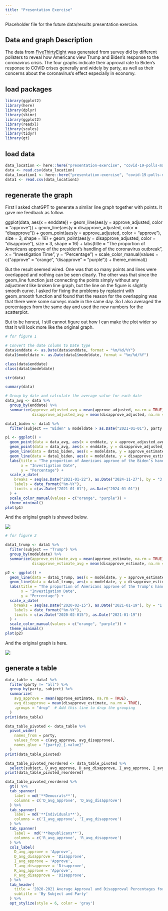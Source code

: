 ```yaml
---
title: "Presentation Exercise"
---
```


Placeholder file for the future data/results presentation exercise.

## Data and graph Description

The data from [FiveThirtyEight](https://projects.fivethirtyeight.com/coronavirus-polls/) was generated from survey did by different pollsters to reveal how Americans view Trump and Biden's response to the coronavirus crisis. The four graphs indicate their approval rate to Biden's response to COVID crises generally and widely by party, as well as their concerns about the coronavirus’s effect especially in economy.

## load packages

```r
library(ggplot2)
library(here)
library(dplyr)
library(skimr)
library(ggplot2)
library(readxl)
library(scales)
library(tidyr)
library(gt)
```

## load data

```r
data_location <- here::here("presentation-exercise", "covid-19-polls-master", "covid_approval_polls_adjusted.csv")
data <- read.csv(data_location) 
data_location1 <- here::here("presentation-exercise", "covid-19-polls-master", "covid_approval_toplines.csv")
data1 <- read.csv(data_location1)
```

## regenerate the graph

First I asked chatGPT to generate a similar line graph together with points. It gave me feedback as follow.

ggplot(data, aes(x = enddate)) + geom_line(aes(y = approve_adjusted, color = "approve")) + geom_line(aes(y = disapprove_adjusted, color = "disapprove")) + geom_point(aes(y = approve_adjusted, color = "approve"), size = 3, shape = 16) + geom_point(aes(y = disapprove_adjusted, color = "disapprove"), size = 3, shape = 16) + labs(title = "The proportion of Americans approve of the president’s handling of the coronavirus outbreak", x = "Investigation Time", y = "Percentage") + scale_color_manual(values = c("approve" = "orange", "disapprove" = "purple")) + theme_minimal()

But the result seemed wired. One was that so many points and lines were overlapped and nothing can be seen clearly. The other was that since the geom_line function just connecting the points simply without any adjustment like broken line graph, but the line on the figure is slightly smooth curve. I asked for fixing the problems by replacint with geom_smooth function and found that the reason for the overlapping was that there were some surveys made in the same day. So I also averaged the percentages from the same day and used the new numbers for the scatterplot.

But to be honest, I still cannot figure out how I can make the plot wider so that it will look more like the original graph.

```r
# for figure 1

# Convert the date column to Date type
data$enddate <- as.Date(data$enddate, format = "%m/%d/%Y")
data1$modeldate <- as.Date(data1$modeldate, format = "%m/%d/%Y")

class(data$enddate)
class(data1$modeldate)

str(data)

summary(data)

# Group by date and calculate the average value for each date
data_avg <- data %>%
  group_by(enddate) %>%
  summarize(approve_adjusted_avg = mean(approve_adjusted, na.rm = TRUE),
            disapprove_adjusted_avg = mean(disapprove_adjusted, na.rm = TRUE))

data1_biden <- data1 %>%
  filter(subject == "Biden" & modeldate > as.Date("2021-01-01"), party == "all")

p1 <- ggplot() + 
  geom_point(data = data_avg, aes(x = enddate, y = approve_adjusted_avg, color = "orange"), size = 1, alpha = 0.3) +
  geom_point(data = data_avg, aes(x = enddate, y = disapprove_adjusted_avg, color = "purple"), size = 1, alpha = 0.3) +
  geom_line(data = data1_biden, aes(x = modeldate, y = approve_estimate), color = "orange", method = "loess", se = FALSE) +
  geom_line(data = data1_biden, aes(x = modeldate, y = disapprove_estimate), color = "purple", method = "loess", se = FALSE) +
  labs(title = "The proportion of Americans approve of the Biden’s handling of the coronavirus outbreak",
       x = "Investigation Date",
       y = "Percentage") +
  scale_x_date(
    breaks = seq(as.Date("2021-01-22"), as.Date("2024-11-27"), by = "3 months"),
    labels = date_format("%m-%Y"),
    limits = c(as.Date("2021-01-01"), as.Date("2024-01-01"))
  ) +
  scale_color_manual(values = c("orange", "purple")) +
  theme_minimal()
plot(p1)
```

And the original graph is showed below.

![](/P-E-1.png)

```r
# for figure 2

data1_trump <- data1 %>%
  filter(subject == "Trump") %>%
  group_by(modeldate) %>%
  summarize(approve_estimate_avg = mean(approve_estimate, na.rm = TRUE),
            disapprove_estimate_avg = mean(disapprove_estimate, na.rm = TRUE))

p2 <- ggplot() + 
  geom_line(data = data1_trump, aes(x = modeldate, y = approve_estimate_avg), color = "orange", method = "loess", se = FALSE) +
  geom_line(data = data1_trump, aes(x = modeldate, y = disapprove_estimate_avg), color = "purple", method = "loess", se = FALSE) +
  labs(title = "The proportion of Americans approve of the Trump’s handling of the coronavirus outbreak",
       x = "Investigation Date",
       y = "Percentage") +
  scale_x_date(
    breaks = seq(as.Date("2020-02-15"), as.Date("2021-01-19"), by = "1 month"),
    labels = date_format("%m-%Y"),
    limits = c(as.Date("2020-02-015"), as.Date("2021-01-19"))
  ) +
  scale_color_manual(values = c("orange", "purple")) +
  theme_minimal()
plot(p2)
```

And the original graph is here.

![](/P-E-2.png)

## generate a table

```r
data_table <- data1 %>%
  filter(party != "all") %>%
  group_by(party, subject) %>%
  summarize(
    avg_approve = mean(approve_estimate, na.rm = TRUE),
    avg_disapprove = mean(disapprove_estimate, na.rm = TRUE),
    .groups = "drop"  # Add this line to drop the grouping
  )
print(data_table)

data_table_pivoted <- data_table %>%
  pivot_wider(
    names_from = party,
    values_from = c(avg_approve, avg_disapprove),
    names_glue = "{party}_{.value}"
  )
print(data_table_pivoted)

data_table_pivoted_reordered <- data_table_pivoted %>%
  select(subject, D_avg_approve, D_avg_disapprove, I_avg_approve, I_avg_disapprove, R_avg_approve, R_avg_disapprove)
print(data_table_pivoted_reordered)

data_table_pivoted_reordered %>%
  gt() %>%
  tab_spanner(
    label = md('**Democrats**'),
    columns = c('D_avg_approve', 'D_avg_disapprove')
  ) %>%
  tab_spanner(
    label = md('**Individuals**'),
    columns = c('I_avg_approve', 'I_avg_disapprove')
  ) %>%
  tab_spanner(
    label =  md('**Republicans**'),
    columns = c('R_avg_approve', 'R_avg_disapprove')
  ) %>%
  cols_label(
    D_avg_approve = 'Approve',
    D_avg_disapprove = 'Disapprove',
    I_avg_approve = 'Approve',
    I_avg_disapprove = 'Disapprove',
    R_avg_approve = 'Approve',
    R_avg_disapprove = 'Disapprove',
  ) %>%
  tab_header(
    title = '2020-2021 Average Approval and Disapproval Percentages for repsonse to handle the COVID-19',
    subtitle = 'By Subject and Party'
  ) %>%
  opt_stylize(style = 6, color = 'gray')
```
